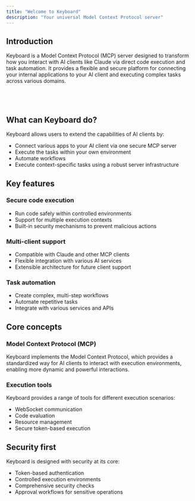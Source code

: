 ```yaml
---
title: "Welcome to Keyboard"
description: "Your universal Model Context Protocol server"
---
```


## Introduction

Keyboard is a Model Context Protocol (MCP) server designed to transform how you interact with AI clients like Claude via direct code execution and task automation. It provides a flexible and secure platform for connecting your internal applications to your AI client and executing complex tasks across various domains.

<div style="position: relative; box-sizing: content-box; max-height: 80vh; max-height: 80svh; width: 100%; aspect-ratio: 1.5376569037656904; padding: 40px 0 40px 0;" />

## What can Keyboard do?

Keyboard allows users to extend the capabilities of AI clients by:

- Connect various apps to your AI client via one secure MCP server
- Execute the tasks within your own environment
- Automate workflows
- Execute context-specific tasks using a robust server infrastructure

## Key features

### Secure code execution

- Run code safely within controlled environments
- Support for multiple execution contexts
- Built-in security mechanisms to prevent malicious actions

### Multi-client support

- Compatible with Claude and other MCP clients
- Flexible integration with various AI services
- Extensible architecture for future client support

### Task automation

- Create complex, multi-step workflows
- Automate repetitive tasks
- Integrate with various services and APIs

## Core concepts

### Model Context Protocol (MCP)

Keyboard implements the Model Context Protocol, which provides a standardized way for AI clients to interact with execution environments, enabling more dynamic and powerful interactions.

### Execution tools

Keyboard provides a range of tools for different execution scenarios:

- WebSocket communication
- Code evaluation
- Resource management
- Secure token-based execution

## Security first

Keyboard is designed with security at its core:

- Token-based authentication
- Controlled execution environments
- Comprehensive security checks
- Approval workflows for sensitive operations